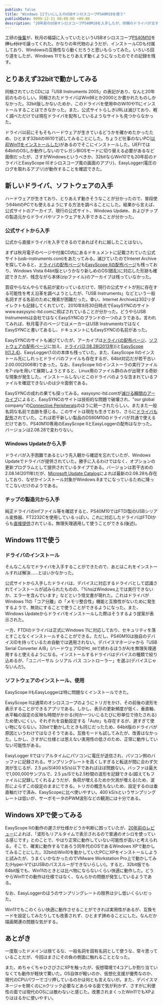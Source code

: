```yaml
---
publish: false
title: "Windows 11でいにしえのUSBオシロスコープPS40M10を使う"
publishDate: 9999-12-31 00:00:00 +09:00
description: "20年前のUSBオシロスコープPS40M10を入手したが、同梱のドライバが古すぎて使えなかったので新しいドライバを探す旅をした話。"
---
```


工研の[後輩](https://kat0h.com/)が、秋月の福袋に入っていたというUSBオシロスコープ[PS40M10](https://akizukidenshi.com/catalog/g/g100757/)を~~押し付けて~~譲ってくれた。かなりの年代物のようだが、インストールCDも付属しており、Windowsの互換性なら動くだろうと思いもらってみた。いろいろ回り道をしたが、Windows 11でもとりあえず動くようになったのでその記録を残す。

## とりあえず32bitで動かしてみる

同梱されていたCDには「USB Instruments 2005」の表記があり、なんと20年前のものらしい。同梱されたドライバはWin98とか2000とか書かれたものしかなかった。32bit版しかないためか、このドライバを使用中のWi10や11にインストールすることはできなかった。また、公式サイトらしきURLは滅びており、軽く調べただけでは現在ドライバを配布しているようなサイトも見つからなかった。

ドライバ以前にそもそもハードウェアが生きているどうかを確かめたかったため、ひとまず32bitのWi10で試してみることにした。ちょうど仕事のないPC([以前Win11をインストールした](/blog/20240011-svp132-clean-install/))があるのでそこにインストールした。UEFIでは64bitのOSしか動作しないのでレガシBIOSモードに切り替える必要があるなど面倒だったが、さすがWindowsというべきか、32bitならWin10でも20年前のドライバとEasyScope II(オシロスコープ風の画面のアプリ)、EasyLogger(電圧のログを取れるアプリ)が動作することを確認できた。

<Tweet id="1865447171103084869" />

## 新しいドライバ、ソフトウェアの入手

ハードウェアが生きており、とりあえず動きそうなことが分かったので、普段使う64bitのPCでも使えるようにする方法を調べることにした。結果から言えば、公式サイトのアーカイブ、現行の公式サイト、Windows Update、およびチップの製造元からドライバやソフトウェアを入手できることが分かった。

### 公式サイトから入手

公式から直接ドライバを入手できるのであればそれに越したことはない。

まずは秋月電子のページや付属CD内にあるドキュメントに記載されていた公式サイト(usb-instruments.com)をあたってみる。滅びていたのでInteret Archiveを探してみると、[ドライバの配布ページ](https://web.archive.org/web/20090411095322/http://www.usb-instruments.com/drivers.html)も[EasyScope IIの配布ページ](https://web.archive.org/web/20100802013534/http://www.usb-instruments.com/soft_scope2_sword.html)も残っており、Windows Vista 64bit版というかなり新しめのOS(錯乱)に対応した形跡も確認できたが、残念ながら本体(zipファイル)のアーカイブは残っていなかった。

買収やらなんやらで名前が変わっているだけで、現行の公式サイトが別に存在する可能性を考え沿革を調べようとしたが、「USB Instruments」などという一般名詞すぎる名前のために検索が困難だった。幸い、Internet Archiveは302リダイレクトも記録してくれていて、2010年9月30日時点でEasySYNCのサイトwww.easysync-ltd.comに飛ばされていることが分かった。どうやらUSB Instrumentsは会社ではなくEasySYNCのブランドの一つのようである。言われてみれば、秋月電子のページではメーカーはUSB InstrumentsではなくEasySYNCと書いてあるし、ドキュメントにもEasySYNCの名前があった。

EasySYNCのサイトも滅びていたが、アーカイブは[ドライバの配布ページ](https://web.archive.org/web/20181006045140/http://www.easysync-ltd.com/page/8/certified-drivers.html)、[ソフトウェアの配布ページ](https://web.archive.org/web/20181009091207/http://www.easysync-ltd.com/page/13/software.html)に加え、[ドライバ(2.08.28(2013年))](https://web.archive.org/web/20170304000000*/http://www.easysync-ltd.com/userfiles/editor/file/support/drivers/EasySYNC_CDM20828_Windows_Certified.zip)と[EasyScope II(1.2.4)](https://web.archive.org/web/20121105000000*/http://www.easysync-ltd.com/userfiles/editor/file/support/software/PS40M10_Setup.zip)、EasyLogger(1.0)の本体も残っていた。また、EasyScope IIのインストール先にしれっとドライバのファイルも存在するが、64bit対応だが若干古い2.00.00(2006年)であった。なお、EasyScope IIのインストーラの実行ファイルを7-zipを用いて展開しようとすると、Linux用のファイル群のみが出現する奇妙な現象が発生した。インストールしないとこのドライバのような含まれているファイルを確認できないのは少々面倒である。

EasySYNCの成れの果ても探ってみる。easysync-ltd.comが[滅びる瞬間のアーカイブ](https://web.archive.org/web/20210120200603/https://www.easysync-ltd.com/)によると、EasySYNCのサイトは技術的な問題で破壊され、"our global company"の[Connective Peripherals](connectiveperipherals.com)のほうに統一されたらしい。またまた一般名詞な名前で血脈を感じる。このサイトは現在も生きており、さらに[ドライバも配布](https://connectiveperipherals.com/pages/drivers)されていた。これは若干新しい製品のDS60M10のドライバが共通で使えるだけであり、PS40M10専用のEasyScope IIとEasyLoggerの配布はなかった。バージョンは2.08.28で変わりない。

### Windows Updateから入手

ドライバが入手困難であるという先入観から確認を忘れていたが、Windows Updateでドライバが提供されていた。勝手に入るわけではなく、オプションの更新プログラムとして提供されているタイプである。バージョンは若干古めの2.08.14(2011年)だが、[Microsoft Update Catalog](https://catalog.update.microsoft.com/Search.aspx?q=ps40m10%202013)によれば最新の2.08.28も存在しており、なぜかインストール対象がWindows 8までになっているために降ってこないだけのようである。

### チップの製造元から入手

純正ドライバのinfファイル等を確認すると、PS40M10ではFTDI製のUSBシリアル変換器、FT2232Cを使用しているっぽい。これに対応したドライバはFTDIからも[直接提供](https://ftdichip.com/drivers/d2xx-drivers/)されている。無理矢理適用して使うことができる(後述)。

## Windows 11で使う

### ドライバのインストール

そんなこんなでドライバを入手することができたので、あとはこれをインストールすれば解決……とはいかなかった。

<Tweet id="1865734258234655075" />

公式サイトから入手したドライバは、デバイスに対応するドライバとして認識されてインストールが試みられたものの、「%hsはWindows上では実行できないか、エラーを含んでいます」などという怪文書が現れた。これはドライバがWindows 11の「コア分離」の「メモリ整合性」機能と互換性がないために発生するようで、無効にすることで使うことができるようになった。また、Windows Updateからドライバをインストールした際はそうするよう提案が表示された。

一方、FTDIのドライバは正式にWindows 11に対応しており、セキュリティを落とすことなくインストールすることができる。ただし、PS40M10は独自のデバイスIDを持っているため自動では適用されない。デバイスマネージャから「USB Serial Converter A/B」(ハードウェアIDが`MI_00`で終わるほうがA)を無理矢理適用すると使えるようになる。インストールするドライバはデバイスの種類で絞り込めるが、「ユニバーサル シリアル バス コントローラー」を選ぶ(デバイスじゃないんだ)。

### ソフトウェアのインストール、使用

EasyScope IIもEasyLoggerは特に問題なくインストールできた。

EasyScope IIは通常のオシロスコープのようにトリガをかけ、その前後の波形を表示することができるアプリである。しかし、表示の更新頻度が低く、垂直軸、水平軸の設定の反映も時間がかかる(何か一ついじるたびに秒単位で待たされる)ため使いにくい。それぞれを自動設定する「Auto」も存在するが、遅すぎて使い物にならない。32bitで動かしたときも同じだったため、64bit版のドライバが原因というわけではなさそうである。互換モードも試してみたが、改善はなかった。しかし、さすがに仕様とは思えない実用性の低さのため、正常に動作していない可能性がある。

EasyLogger IIではリアルタイムにパソコンに電圧が送信され、パソコン側のバッファに記録される。サンプリングレートを高くしすぎると転送が間に合わず欠測が生じるが、2.5 μs/S(400 kS/s)以下であればほぼ問題ない。バッファは最大で1,000,000サンプルで、2.5 μs/Sでも2.5秒間の波形を記録できる(超えてもファイルに記録してくれるようだが、負荷が増えるためか欠測が増える)ため、波形によらずこの設定のままにできる。トリガの概念もないため、設定するのは垂直軸だけで済み、EasyScopeに比べ使いやすい。400 kS/sというサンプリングレートは低いが、サーボモータのPWM波形などの観測には十分である。

<Tweet id="1892554171045359623"  hideThread />

## Windows XPで使ってみる

EasyScope IIの動作の遅さが仕様かどうか判断に困っていたが、[20年前のレビュー](https://nis-lab.moo.jp/mcalcHome/otherDoc/SwordFish/index.html)によれば、「波形もリアルタイムで表示されるので普通のオシロを使っている感じです」とのことで、やはり正常に動作していない可能性が高いと考えられる。そこで、確実に動作するであろう同年代のOSであるWindows XPで動かしてみることにした。32bitのWin10を動かしていたPCにXPをインストールしようと試みたが、うまくいかなかったのでVMware Workstation Pro上で動かしてみた(Hyper-VではUSBのパススルーができないらしい)。すると、32bit版でも64bit版でも、Win11のときとは比べ物にならないくらい快適に動作した。どうやらWin11での動作は仕様ではなく、なんらかの問題が発生しているようである。

なお、EasyLoggerのほうのサンプリングレートの限界は少し低いくらいだった。

Win11でもこのくらい快適に動作させることができれば実用性があるが、互換モードを設定してみたりしても改善されず、ひとまず諦めることにした。なんだか描画関連の問題な気がする。

## あとがき

一度取ったドメインは捨てるな、一般名詞を固有名詞として使うな、常々思っていることだが、今回はまさにその負の側面に触れることとなった。

また、めちゃくちゃひさびさにXPを触ったが、仮想環境で4コアしか割り当ていなくても動作が軽快で驚いた。OS自体が軽いのか、仮想化支援が優秀なのか、現代のCPUパワーでゴリ押しているのかは何とも言えないが。また、デバイスマネージャを開くのにnクリック必要などあらゆる面で気が利かず、さすがに利便性の面では現代のOSには敵わないと感じた。改悪されまくったWin11でもXPよりははるかに使いやすい。